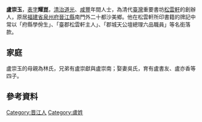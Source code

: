 {{Infobox Hokkien name
| title                =盧崇玉
| hanji                =盧崇玉
| poj                  =Lô͘ Chông-gio̍k
| hanlo                =
| tl                   =Lôo Tsông-gio̍k
| bp                   =
| hokkienipa           =
|
| hanjicourtesy        =耀崑
| pojcourtesy          =Iāu-khun
| hanlocourtesy        =
| tlcourtesy           =Iāu-khun
| bpcourtesy           =
| hokkienipacourtesy   =
}}
'''盧崇玉'''，[[表字|表字]]'''耀崑'''，[[台灣清治時期|清治]][[道光|道光]]、[[咸豐|咸豐]]年間人士，為清代[[臺灣|臺灣]]重要書坊[[松雲軒|松雲軒]]的創辦人，原居[[福建省|福建省]][[泉州府|泉州府]][[晉江縣|晉江縣]]南門外二十都沙美鄉{{r|版}}。他在松雲軒所印書籍的牌記中常以「府縣學佾生」、「臺郡松雲軒主人」、「郡城天公壇總理六品職員」等名銜落款{{r|版}}。

== 家庭 ==
盧崇玉的母親為林氏，兄弟有盧崇獻與盧崇南；娶妻吳氏，育有盧書友、盧亦香等四子{{r|版}}。

==參考資料==
{{reflist|refs=
<ref name="版">{{cite book|author=楊永智 |title=版畫台灣 |date=2004-07-31 |publisher=晨星出版 |location=臺中市 |isbn=957-455-703-0 |pages=117－153頁 }}</ref>}}
[[Category:晋江人|Category:晋江人]]
[[Category:盧姓|Category:盧姓]]